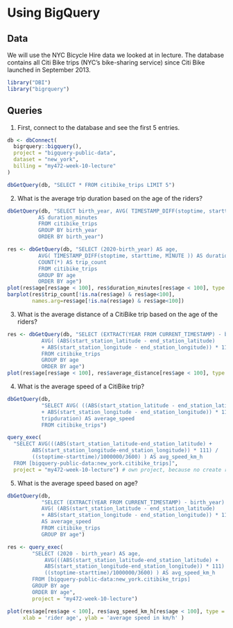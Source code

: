 # Using BigQuery

## Data

We will use the NYC Bicycle Hire data we looked at in lecture. The database contains all Citi Bike trips (NYC's bike-sharing service) since Citi Bike launched in September 2013.

```r
library("DBI")
library("bigrquery")
```

## Queries

1. First, connect to the database and see the first 5 entries.

```r
db <- dbConnect(
  bigrquery::bigquery(),
  project = "bigquery-public-data",
  dataset = "new_york",
  billing = "my472-week-10-lecture"
)

dbGetQuery(db, "SELECT * FROM citibike_trips LIMIT 5")

```

2. What is the average trip duration based on the age of the riders?

```r
dbGetQuery(db, "SELECT birth_year, AVG( TIMESTAMP_DIFF(stoptime, starttime, MINUTE) )
          AS duration_minutes
          FROM citibike_trips
          GROUP BY birth_year
          ORDER BY birth_year")

res <- dbGetQuery(db, "SELECT (2020-birth_year) AS age,
          AVG( TIMESTAMP_DIFF(stoptime, starttime, MINUTE )) AS duration_minutes,
          COUNT(*) AS trip_count
          FROM citibike_trips
          GROUP BY age
          ORDER BY age")
plot(res$age[res$age < 100], res$duration_minutes[res$age < 100], type = 'l')
barplot(res$trip_count[!is.na(res$age) & res$age<100], 
        names.arg=res$age[!is.na(res$age) & res$age<100])
```

3. What is the average distance of a CitiBike trip based on the age of the riders?

```r
res <- dbGetQuery(db, "SELECT (EXTRACT(YEAR FROM CURRENT_TIMESTAMP) - birth_year) AS age,
           AVG( (ABS(start_station_latitude - end_station_latitude)
           + ABS(start_station_longitude - end_station_longitude)) * 111) AS average_distance,
           FROM citibike_trips
           GROUP BY age
           ORDER BY age")
plot(res$age[res$age < 100], res$average_distance[res$age < 100], type ='l' )
```

4. What is the average speed of a CitiBike trip?

```r
dbGetQuery(db,
           "SELECT AVG( ((ABS(start_station_latitude - end_station_latitude)
           + ABS(start_station_longitude - end_station_longitude)) * 111) / 
           tripduration) AS average_speed
           FROM citibike_trips")

query_exec(
  "SELECT AVG(((ABS(start_station_latitude-end_station_latitude) + 
        ABS(start_station_longitude-end_station_longitude)) * 111) /
        ((stoptime-starttime)/1000000/3600) ) AS avg_speed_km_h
  FROM [bigquery-public-data:new_york.citibike_trips]",
  project = "my472-week-10-lecture") # own project, because no create right for public data
```

5. What is the average speed based on age?

```r
dbGetQuery(db,
           "SELECT (EXTRACT(YEAR FROM CURRENT_TIMESTAMP) - birth_year) AS age,
           AVG( (ABS(start_station_latitude - end_station_latitude)
           + ABS(start_station_longitude - end_station_longitude)) * 111 / tripduration )
           AS average_speed
           FROM citibike_trips
           GROUP BY age")

res <- query_exec(
        "SELECT (2020 - birth_year) AS age,
            AVG(((ABS(start_station_latitude-end_station_latitude) + 
            ABS(start_station_longitude-end_station_longitude)) * 111) /
            ((stoptime-starttime)/1000000/3600) ) AS avg_speed_km_h
        FROM [bigquery-public-data:new_york.citibike_trips]
        GROUP BY age
        ORDER BY age",
        project = "my472-week-10-lecture")

plot(res$age[res$age < 100], res$avg_speed_km_h[res$age < 100], type = 'l',
     xlab = 'rider age', ylab = 'average speed in km/h' )

```

